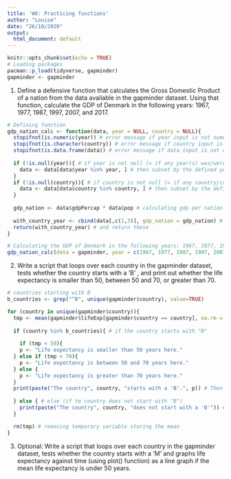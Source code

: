 ```yaml
---
title: 'W6: Practicing functions'
author: "Louise"
date: "26/10/2020"
output:
  html_document: default
---
```


```r
knitr::opts_chunk$set(echo = TRUE)
# Loading packages
pacman::p_load(tidyverse, gapminder)
gapminder <- gapminder
```

1. Define a defensive function that calculates the Gross Domestic Product of a nation from the data available in the gapminder dataset. Using that function, calculate the GDP of Denmark in the following years: 1967, 1977, 1987, 1997, 2007, and 2017.
```r
# Defining function
gdp_nation_calc <- function(data, year = NULL, country = NULL){
  stopifnot(is.numeric(year)) # error message if year input is not numeric
  stopifnot(is.character(country)) # error message if country input is not character
  stopifnot(is.data.frame(data)) # error message if data input is not data frame
  
  if (!is.null(year)){ # if year is not null (= if any year(s) was/were defined)
    data <- data[data$year %in% year, ] # then subset by the defined year(s)
  }
  if (!is.null(country)){ # if country is not null (= if any country/countries was/were defined)
    data <- data[data$country %in% country, ] # then subset by the defined country/countries
  }
  
  gdp_nation <- data$gdpPercap * data$pop # calculating gdp per nation by multiplying gdp per capita with population
  
  with_country_year <- cbind(data[,c(1,3)], gdp_nation = gdp_nation) # for a better output - put the vector of gdps with the relevant country/year
  return(with_country_year) # and return these
}

# Calculating the GDP of Denmark in the following years: 1967, 1977, 1987, 1997, 2007, and 2017
gdp_nation_calc(data = gapminder, year = c(1967, 1977, 1987, 1997, 2007, 2017), country = "Denmark")
```

2. Write a script that loops over each country in the gapminder dataset, tests whether the country starts with a ‘B’ , and print out whether the life expectancy is smaller than 50, between 50 and 70, or greater than 70.
```r
# countries starting with B
b_countries <- grep("^B", unique(gapminder$country), value=TRUE)

for (country in unique(gapminder$country)){
  tmp <- mean(gapminder$lifeExp[gapminder$country == country], na.rm = TRUE) # temporary variable storing mean of life expectancy in the countries
  
  if (country %in% b_countries){ # if the country starts with "B"
    
    if (tmp < 50){
    p <- "Life expectancy is smaller than 50 years here."
  } else if (tmp < 70){
    p <- "Life expectancy is between 50 and 70 years here."
  } else {
    p <- "Life expectancy is greater than 70 years here."
  }
  print(paste("The country", country, "starts with a 'B'.", p)) # Then print "The country XXX starts with a 'B'. Life expectancy is XXX (one of the options above) years here."
  
  } else { # else (if te country does not start with "B")
    print(paste("The country", country, "does not start with a 'B'")) # print "The country xxx does not start with a 'B'.
  }

  rm(tmp) # removing temporary variable storing the mean
}
```

3. Optional: Write a script that loops over each country in the gapminder dataset, tests whether the country starts with a ‘M’ and graphs life expectancy against time (using plot() function) as a line graph if the mean life expectancy is under 50 years.

